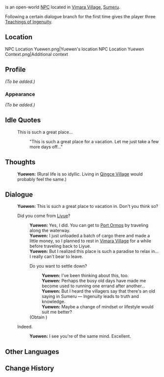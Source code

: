 {{Meta
<!-- Remove this template after adding the missing info -->
|missing_NPC_profile  = yes
}}
{{Character Infobox
|type             = Open-World NPC
|image            = NPC Yuewen.png
|realname         = <!-- Optional, if different from in-game name -->
|deceased         = <!-- Past (for deceased prior to events of the game) or free response -->
|region           = Liyue
|location         = Sumeru
|affiliation      = 
|title            = Merchant

|ancestry         = <!-- Clan/family -->
|father           = 
|mother           = 
|spouse           = 
|sibling          = 
|child            = 
|relative         = 

|voiceEN          = 
|voiceCN          = 
|voiceJP          = 
|dialoguereward   = {{Card|Teachings of Ingenuity|3}}
}}
{{Lang|'''Yuewen'''|zh=玥文|zh_rm=Yuèwén}} is an open-world [[NPC]] located in [[Vimara Village]], [[Sumeru]].

Following a certain dialogue branch for the first time gives the player three [[Teachings of Ingenuity]].

==Location==
<gallery>
NPC Location Yuewen.png|Yuewen's location
NPC Location Yuewen Context.png|Additional context
</gallery>

==Profile==
<!-- Detailed story/lore information goes here. -->
''(To be added.)''

===Appearance===
<!-- Keep appearance section short and concise. Limit to 2 paragraphs with 3-4 sentences each. -->
''(To be added.)''
<!--
==Quests and Events==
{{Quests and Events}}
-->

==Idle Quotes==
{{Dialogue Start}}
:{{DIcon|Idle}} This is such a great place...
::{{A|VO Yuewen 01.ogg}} "This is such a great place for a vacation. Let me just take a few more days off..."
{{Dialogue End}}

==Thoughts==
{{All Schemes to Know Explanation|name=Yuewen}}
{{Dialogue Start}}
:{{A|VO Yuewen All Schemes to Know 01.ogg}} '''Yuewen:''' (Rural life is so idyllic. Living in [[Qingce Village]] would probably feel the same.)
{{Dialogue End}}

==Dialogue==
{{Dialogue Start}}
:'''Yuewen:''' This is such a great place to vacation in. Don't you think so?
:{{DIcon}} Did you come from [[Liyue]]?
::'''Yuewen:''' Yes, I did. You can get to [[Port Ormos]] by traveling along the waterway.
::'''Yuewen:''' I just unloaded a batch of cargo there and made a little money, so I planned to rest in [[Vimara Village]] for a while before traveling back to Liyue.
::'''Yuewen:''' But I realized this place is such a paradise to relax in... I really can't bear to leave.
::{{DIcon|Reward}} Do you want to settle down?
:::'''Yuewen:''' I've been thinking about this, too.
:::'''Yuewen:''' Perhaps the busy old days have made me become used to running one errand after another...
:::'''Yuewen:''' But I heard the villagers say that there's an old saying in Sumeru &mdash; Ingenuity leads to truth and knowledge.
:::'''Yuewen:''' Maybe a change of mindset or lifestyle would suit me better?
::;(Obtain {{Item|Teachings of Ingenuity|20|x=3}})
:{{DIcon}} Indeed.
::'''Yuewen:''' I see you're of the same mind. Excellent.
{{Dialogue End}}
<!--
==Event Dialogue==
===Event Name===
{{Dialogue Start}}
:'''{{subst:PAGENAME}}:'''
{{Dialogue End}}

==Trivia==
* 
-->
==Other Languages==
{{Other Languages
|default_hidden = 1
|en      = Yuewen
|zhs     = 玥文
|zhs_rm  = Yuèwén
|zht     = 玥文
|zht_rm  = Yuèwén
|ja      = 玥文
|ja_rm   = Getsubun{{Assumed}}
|ko      = {{tt|월문|玥文}}
|es      = Yuewen
|fr      = Yuewen
|ru      = Юэ Вэнь
|th      = Yuewen
|vi      = Yuewen
|de      = Yuewen
|id      = Yuewen
|pt      = Yuewen
|tr      = Yuewen
|it      = Yuewen
}}

==Change History==
{{Change History|3.0}}
<!--
==References==
{{Reflist}}
-->